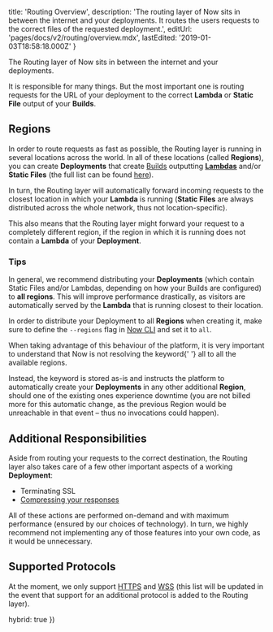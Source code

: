 
  title: 'Routing Overview',
  description:
    'The routing layer of Now sits in between the internet and your deployments. It routes the users requests to the correct files of the requested deployment.',
  editUrl: 'pages/docs/v2/routing/overview.mdx',
  lastEdited: '2019-01-03T18:58:18.000Z'
}

The Routing layer of Now sits in between the internet and your deployments.

It is responsible for many things. But the most important one is routing requests for the URL of your deployment to the correct **Lambda** or **Static File** output of your **Builds**.

## Regions

In order to route requests as fast as possible, the Routing layer is running in several locations across the world. In all of these locations (called **Regions**), you can create **Deployments** that create [Builds](/docs/v2/deployments/builds) outputting [**Lambdas**](/docs/v2/deployments/concepts/lambdas) and/or **Static Files** (the full list can be found [here](/docs/v2/platform/regions-and-providers)).

In turn, the Routing layer will automatically forward incoming requests to the closest location in which your **Lambda** is running (**Static Files** are always distributed across the whole network, thus not location-specific).

This also means that the Routing layer might forward your request to a completely different region, if the region in which it is running does not contain a **Lambda** of your **Deployment**.

### Tips

In general, we recommend distributing your **Deployments** (which contain Static Files and/or Lambdas, depending on how your Builds are configured) to **all regions**. This will improve performance drastically, as visitors are automatically served by the **Lambda** that is running closest to their location.

In order to distribute your Deployment to all **Regions** when creating it, make sure to define the `--regions` flag in [Now CLI](/docs/v2/getting-started/installation#now-cli) and set it to `all`.

<Note>
  When taking advantage of this behaviour of the platform, it is very important
  to understand that Now is not resolving the keyword{' '}
  <InlineCode>all</InlineCode> to all the available regions.
</Note>

Instead, the keyword is stored as-is and instructs the platform to automatically create your **Deployments** in any other additional **Region**, should one of the existing ones experience downtime (you are not billed more for this automatic change, as the previous Region would be unreachable in that event – thus no invocations could happen).

## Additional Responsibilities

Aside from routing your requests to the correct destination, the Routing layer also takes care of a few other important aspects of a working **Deployment**:

- Terminating SSL
- [Compressing your responses](/docs/v2/routing/compression)

All of these actions are performed on-demand and with maximum performance (ensured by our choices of technology). In turn, we highly recommend not implementing any of those features into your own code, as it would be unnecessary.

## Supported Protocols

At the moment, we only support [HTTPS](https://en.wikipedia.org/wiki/HTTPS) and [WSS](https://en.wikipedia.org/wiki/WebSocket) (this list will be updated in the event that support for an additional protocol is added to the Routing layer).

  hybrid: true
})

